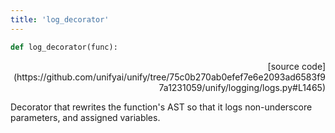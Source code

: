 ```yaml
---
title: 'log_decorator'
---
```


```python
def log_decorator(func):
```

<p align="right">[source code](https://github.com/unifyai/unify/tree/75c0b270ab0efef7e6e2093ad6583f97a1231059/unify/logging/logs.py#L1465)</p>

Decorator that rewrites the function's AST so that it logs non-underscore
parameters, and assigned variables.